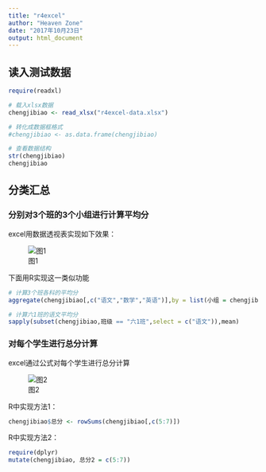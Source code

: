 ---
title: "r4excel"
author: "Heaven Zone"
date: "2017年10月23日"
output: html_document
---

## 读入测试数据

```{r}
require(readxl)

# 载入xlsx数据
chengjibiao <- read_xlsx("r4excel-data.xlsx")

# 转化成数据框格式
#chengjibiao <- as.data.frame(chengjibiao)

# 查看数据结构
str(chengjibiao)
chengjibiao

```


## 分类汇总

### 分别对3个班的3个小组进行计算平均分

excel用数据透视表实现如下效果：


![图1](image/r4excel-1.png)


下面用R实现这一类似功能

```{r}
# 计算3个班各科的平均分
aggregate(chengjibiao[,c("语文","数学","英语")],by = list(小组 = chengjibiao$小组,班级 = chengjibiao$班级) , mean)

# 计算六1班的语文平均分
sapply(subset(chengjibiao,班级 == "六1班",select = c("语文")),mean)
```

### 对每个学生进行总分计算

excel通过公式对每个学生进行总分计算

![图2](image/r4excel-2.png)

R中实现方法1：

```{r}
chengjibiao$总分 <- rowSums(chengjibiao[,c(5:7)])
```


R中实现方法2：

```{r}
require(dplyr)
mutate(chengjibiao, 总分2 = c(5:7))

```
